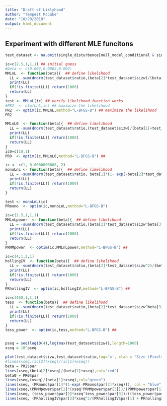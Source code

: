 ```yaml
---
title: "Draft of Liklyhood"
author: "Tempest McCabe"
date: "10/20/2018"
output: html_document
---
```



## Experiment with different MLE funcitons

```r


test_dataset <- na.omit(single_disturbence[null_model_conditional & single_disturbence$dist_name %in% disturbences_names,])

ic=c(2.5,1,1,1) ## initial guess
#beta <- c(0.002,0.0002,0.002)
MMLnL  <- function(beta){  ## define likelihood
  LL = -sum(dnorm(test_dataset$ratio,(beta[2]*test_dataset$sizw)/(beta[1]+test_dataset$sizw),beta[3], log = TRUE))
  print(LL)
  if(!is.finite(LL)) return(1000)
  return(LL)
}
test <- MMLnL(ic) ## verify likelihood function works
#PR2  <- nlm(LnL,ic) ## maximize the likelihood
PR2  <- optim(ic,MMLnL,method="L-BFGS-B") ## maximize the likelihood
PR2

MMLnL0  <- function(beta){  ## define likelihood
  LL = -sum(dnorm(test_dataset$ratio,(test_dataset$sizw)/(beta[1]+test_dataset$sizw),beta[2], log = TRUE))
  print(LL)
  if(!is.finite(LL)) return(1000)
  return(LL)
}
ic0=c(10,1)
PR0  <- optim(ic,MMLnL0,method="L-BFGS-B") ## 

ic <- c(1, 0.0000000008, 2)
monoLnL <- function(beta){  ## define likelihood
  LL = -sum(dnorm(test_dataset$ratio, beta[1]*(1- exp(-beta[2]*test_dataset$sizw)), beta[3], log = TRUE))
  print(LL)
  if(!is.finite(LL)) return(1000)
  return(LL)
}

test <- monoLnL(ic)
PRmono  <- optim(ic,monoLnL,method="L-BFGS-B")

ic=c(2.5,1,1,1)
MMLnLpower  <- function(beta){  ## define likelihood
  LL = -sum(dnorm(test_dataset$ratio,(beta[2]*test_dataset$sizw^beta[3])/(beta[1]+test_dataset$sizw^beta[3]),beta[4], log = TRUE))
  print(LL)
  if(!is.finite(LL)) return(1000)
  return(LL)
}
PRMMpower  <- optim(ic,MMLnLpower,method="L-BFGS-B") ## 

ic=c(4,1,2,1)
hollingIV  <- function(beta){  ## define likelihood
  LL = -sum(dnorm(test_dataset$ratio,(beta[2]*test_dataset$sizw^2)/(beta[1]+beta[3]*test_dataset$sizw+ test_dataset$sizw^2),beta[4], log = TRUE))
  print(LL)
  if(!is.finite(LL)) return(1000)
  return(LL)
}
PRhollingIV  <- optim(ic,hollingIV,method="L-BFGS-B") ## 

ic=c(400,1,1,1)
tess  <- function(beta){  ## define likelihood
  LL = -sum(dnorm(test_dataset$ratio,(beta[2]*test_dataset$sizw^beta[3])/(beta[1]^(beta[3]-1)+test_dataset$sizw^beta[3]),beta[4], log = TRUE))
  print(LL)
  if(!is.finite(LL)) return(1000)
  return(LL)
}
tess_power  <- optim(ic,tess,method="L-BFGS-B") ##


pseq = seq(log10(4),log(max(test_dataset$sizw)),length=1000)
xseq = 10^pseq

plot(test_dataset$sizw,test_dataset$ratio,log='x', xlab = "Size (Pixels)", ylab = "Interior/ total ratio", main = "Comparisons of functional forms", pch = ".")
#lines(xseq,(ic[2]*xseq)/(ic[1]+xseq))
beta = PR2$par
lines(xseq,(beta[2]*xseq)/(beta[1]+xseq),col="red")
beta0 = PR0$par
lines(xseq,(xseq)/(beta[1]+xseq),col="green")
lines(xseq, (PRmono$par[1]*(1-exp(-PRmono$par[2]*xseq))), col = "blue")
lines(xseq,(PRMMpower$par[2]*(xseq^PRMMpower$par[3]))/(PRMMpower$par[1]+(xseq^PRMMpower$par[3])),col="orange")
lines(xseq, (tess_power$par[2]*xseq^tess_power$par[3])/((tess_power$par[1]^(tess_power$par[3] -1)) + xseq^tess_power$par[3]), col = "purple")
lines(xseq, (PRhollingIV$par[2]*xseq^2/(PRhollingIV$par[1] + PRhollingIV$par[3]*xseq + xseq^2)) , col = "grey")


```


